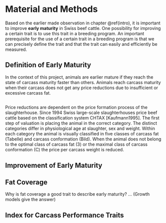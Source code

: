 # Material and Methods {#matandmeth}
Based on the earlier made observation in chapter \@ref(intro), it is important to improve __early maturity__ in Swiss beef cattle. 
One possibility for improving a certain trait is to use this trait in a breeding program. 
An important prerequisite for the use of a certain trait in a breeding program is that we can precisely define the trait and that the trait can easily and efficiently be measured.

## Definition of Early Maturity {#defem}
In the context of this project, animals are earlier mature if they reach the state of carcass maturity faster than others. 
Animals reach carcass maturity when their carcass does not get any price reductions due to insufficient or excessive carcass fat. 

##

Price reductions are dependent on the price formation process of the slaughterhouse.
Since 1994 Swiss large-scale slaughterhouses price beef cattle based on the classification system CHTAX [Kaufmann1995]. 
The first step of valuation is placing the animal in the correct category. The distinct categories differ in physiological age at slaughter, sex and weight. 
Within each category the animal is visually classified in five classes of carcass fat (Tabelle) and carcass conformation (Bild).
When the animal does not belong to the optimal class of carcass fat (3) or the maximal class of carcass conformation (C) the price per carcass weight is reduced.




## Improvement of Early Maturity


## Fat Coverage 
Why is fat coverage a good trait to describe early maturity? ... (Growth models give the answer)


## Index for Carcass Performance Traits

